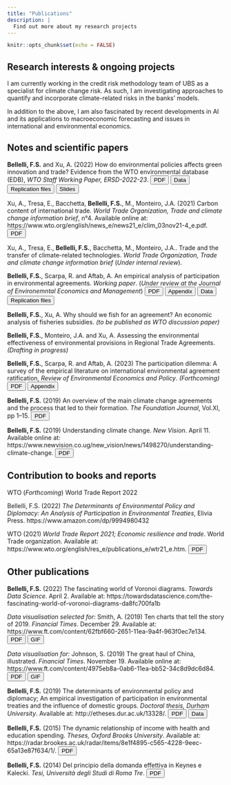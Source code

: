 ```yaml
---
title: "Publications"
description: |
  Find out more about my research projects
---
```



```r
knitr::opts_chunk$set(echo = FALSE)
```

## Research interests & ongoing projects

I am currently working in the credit risk methodology team of UBS as a specialist for climate change risk. As such, I am investigating approaches to quantify and incorporate climate-related risks in the banks' models. 

In addition to the above, I am also fascinated by recent developments in AI and its applications to macroeconomic forecasting and issues in international and environmental economics.



## Notes and scientific papers

**Bellelli, F.S.** and Xu, A. (2022) How do environmental policies affects green innovation and trade? Evidence from the WTO environmental database (EDB), *WTO Staff Working Paper, ERSD-2022-23*.
<a href="https://www.wto.org/english/res_e/reser_e/ersd202203_e.pdf"><button>PDF</button></a>
<a href="EDB-data.html"><button>Data</button></a>
<a href="https://drive.google.com/file/d/1sbHv8yDAyec4_CG1PPOh_RNbqLRqPNZb/view?usp=sharing"><button>Replication files</button></a>
<a href="papers/slides EAERE - Francesco Bellelli.pdf"><button>Slides</button></a>

Xu, A.,  Tresa, E., Bacchetta, **Bellelli, F.S.**, M., Monteiro, J.A. (2021) Carbon content of international trade. *World Trade Organization, Trade and climate change information brief*, n°4. Available online at: https://www.wto.org/english/news_e/news21_e/clim_03nov21-4_e.pdf. <a href="papers/WTO note trade carbon content.pdf"><button>PDF</button></a>

Xu, A., Tresa, E., **Bellelli, F.S.**, Bacchetta, M., Monteiro, J.A.. Trade and the transfer of climate-related technologies. *World Trade Organization, Trade and climate change information brief* (*Under internal review*).

**Bellelli, F.S.**, Scarpa, R. and Aftab, A. An empirical analysis of participation in environmental agreements. *Working paper*. (*Under review at the Journal of Environemntal Economics and Management*)
<a href="papers/Ratification_paper.pdf"><button>PDF</button></a>
<a href="papers/ratification paper appendix.zip"><button>Appendix</button></a>
<a href="ratification-data.html"><button>Data</button></a>
<a href="https://drive.google.com/file/d/1b_4h66745Hk7M_SR5JPXaB8ViJ-GMRRH/view?usp=sharing"><button>Replication files</button></a>


**Bellelli, F.S.**, Xu, A. Why should we fish for an agreement? An economic analysis of fisheries subsidies. *(to be published as WTO discussion paper)*

**Bellelli, F.S.**, Monteiro, J.A. and Xu, A. Assessing the environmental effectiveness of environmental provisions in Regional Trade Agreements. *(Drafting in progress)*

**Bellelli, F.S.**, Scarpa, R. and Aftab, A. (2023) The participation dilemma: A survey of the empirical literature on international environmental agreement ratification, *Review of Environmental Economics and Policy*. *(Forthcoming)*
<a href="papers/Survey_of_empirical_ratification_literature.pdf"><button>PDF</button></a>
<a href="papers/Survey_of_empirical_ratification_literature_appendix.pdf"><button>Appendix</button></a>

**Bellelli, F.S.** (2019) An overview of the main climate change agreements and the process that led to their formation. *The Foundation Journal*, Vol.XI, pp 1–15.
<a href="papers/articolo foundation published.pdf"><button>PDF</button></a>


**Bellelli, F.S.** (2019) Understanding climate change. *New Vision*. April 11. Available online at: https://www.newvision.co.ug/new_vision/news/1498270/understanding-climate-change.
<a href="papers/climate change article new vision.pdf"><button>PDF</button></a>



## Contribution to books and reports

WTO (*Forthcoming*) World Trade Report 2022

Bellelli, F.S. (2022) *The Determinants of Environmental Policy and Diplomacy: An Analysis of Participation in Environmental Treaties*, Elivia Press. https://www.amazon.com/dp/9994980432

WTO (2021) *World Trade Report 2021; Economic resilience and trade*. World Trade organization. Available at: https://www.wto.org/english/res_e/publications_e/wtr21_e.htm.
<a href="https://www.wto.org/english/res_e/booksp_e/wtr21_e/00_wtr21_e.pdf"><button>PDF</button></a>

<!-- Pictet (2020)  *Horizon 2020: Long-term investing in a world marked by pandemic*. Pictet WM, AA\&MR. Geneva, Switzerland. -->


## Other publications

**Bellelli, F.S.** (2022) The fascinating world of Voronoi diagrams. *Towards Data Science*. April 2. Available at: https://towardsdatascience.com/the-fascinating-world-of-voronoi-diagrams-da8fc700fa1b

*Data visualisation selected for:* Smith, A. (2019) Ten charts that tell the story of 2019. *Financial Times*. December 29. Available at: https://www.ft.com/content/62fbf660-2651-11ea-9a4f-963f0ec7e134.
<a href="papers/The great haul of China.pdf"><button>PDF</button></a>
<a href="papers/map pictet.gif"><button>GIF</button></a>

*Data visualisation for:* Johnson, S. (2019) The great haul of China, illustrated. *Financial Times*. November 19. Available online at: https://www.ft.com/content/4975eb8a-0ab6-11ea-bb52-34c8d9dc6d84.
<a href="papers/Ten charts that tell the story of 2019.pdf"><button>PDF</button></a>
<a href="papers/map pictet.gif"><button>GIF</button></a>

**Bellelli, F.S.** (2019) The determinants of environmental policy and diplomacy; An empirical investigation of participation in environmental treaties and the influence of domestic groups. *Doctoral thesis, Durham University*. Available at: http://etheses.dur.ac.uk/13328/. 
<a href="papers/PhD thesis - Francesco S Bellelli.pdf"><button>PDF</button></a>
<a href="ratification-data.html"><button>Data</button></a>

**Bellelli, F.S.** (2015) The dynamic relationship of income with health and education spending. *Theses, Oxford Brooks University*. Available at: https://radar.brookes.ac.uk/radar/items/8e1f4895-c565-4228-9eec-65a13e87f634/1/.
<a href="papers/Tesi di laurea magistrale.pdf"><button>PDF</button></a>

**Bellelli, F.S.** (2014) Del principio della domanda effettiva in Keynes e Kalecki. *Tesi, Università degli Studi di Roma Tre*. 
<a href="papers/Tesi di laurea triennale.pdf"><button>PDF</button></a>


